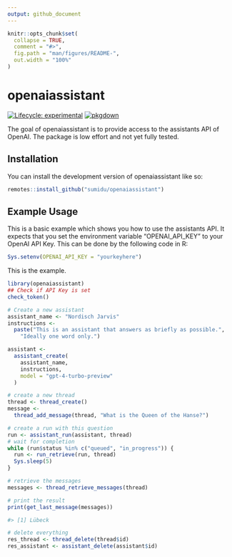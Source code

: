 ```yaml
---
output: github_document
---
```


<!-- README.md is generated from README.Rmd. Please edit that file -->

```r
knitr::opts_chunk$set(
  collapse = TRUE,
  comment = "#>",
  fig.path = "man/figures/README-",
  out.width = "100%"
)
```

# openaiassistant

<!-- badges: start -->
[![Lifecycle: experimental](https://img.shields.io/badge/lifecycle-experimental-orange.svg)](https://lifecycle.r-lib.org/articles/stages.html#experimental)
[![pkgdown](https://github.com/Sumidu/openaiassistant/actions/workflows/pkgdown.yaml/badge.svg)](https://github.com/Sumidu/openaiassistant/actions/workflows/pkgdown.yaml)
<!-- badges: end -->

The goal of openaiassistant is to provide access to the assistants API of OpenAI.
The package is low effort and not yet fully tested.


## Installation

You can install the development version of openaiassistant like so:

``` r
remotes::install_github("sumidu/openaiassistant")

```

## Example Usage

This is a basic example which shows you how to use the assistants API.
It expects that you set the environment variable "OPENAI_API_KEY" to your OpenAI API Key.
This can be done by the following code in R:

```r 
Sys.setenv(OPENAI_API_KEY = "yourkeyhere")
```

This is the example.

```r
library(openaiassistant)
## Check if API Key is set
check_token()

# Create a new assistant
assistant_name <- "Nordisch Jarvis"
instructions <- 
  paste("This is an assistant that answers as briefly as possible.",
    "Ideally one word only.")

assistant <-
  assistant_create(
    assistant_name,
    instructions,
    model = "gpt-4-turbo-preview"
  )

# create a new thread
thread <- thread_create()
message <-
  thread_add_message(thread, "What is the Queen of the Hanse?")

# create a run with this question
run <- assistant_run(assistant, thread)
# wait for completion
while (run$status %in% c("queued", "in_progress")) {
  run <- run_retrieve(run, thread)
  Sys.sleep(5)
}

# retrieve the messages
messages <- thread_retrieve_messages(thread)

# print the result
print(get_last_message(messages))

#> [1] Lübeck

# delete everything
res_thread <- thread_delete(thread$id)
res_assistant <- assistant_delete(assistant$id)
```


